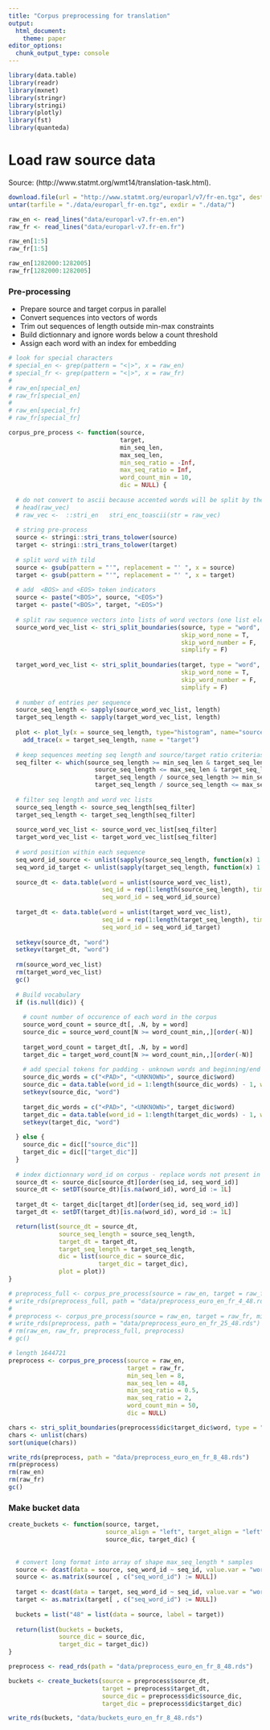 ```yaml
---
title: "Corpus preprocessing for translation"
output:
  html_document:
    theme: paper
editor_options: 
  chunk_output_type: console
---
```



```r
library(data.table)
library(readr)
library(mxnet)
library(stringr)
library(stringi)
library(plotly)
library(fst)
library(quanteda)
```


# Load raw source data

Source: (http://www.statmt.org/wmt14/translation-task.html). 

```r
download.file(url = "http://www.statmt.org/europarl/v7/fr-en.tgz", destfile = "./data/europarl_fr-en.tgz")
untar(tarfile = "./data/europarl_fr-en.tgz", exdir = "./data/")
```


```r
raw_en <- read_lines("data/europarl-v7.fr-en.en")
raw_fr <- read_lines("data/europarl-v7.fr-en.fr")
```

```r
raw_en[1:5]
raw_fr[1:5]

raw_en[1282000:1282005]
raw_fr[1282000:1282005]
```


### Pre-processing

- Prepare source and target corpus in parallel  
- Convert sequences into vectors of words  
- Trim out sequences of length outside min-max constraints  
- Build dictionnary and ignore words below a count threshold
- Assign each word with an index for embedding


```r
# look for special characters
# special_en <- grep(pattern = "<|>", x = raw_en)
# special_fr <- grep(pattern = "<|>", x = raw_fr)
# 
# raw_en[special_en]
# raw_fr[special_en]
# 
# raw_en[special_fr]
# raw_fr[special_fr]

```


```r

corpus_pre_process <- function(source, 
                               target, 
                               min_seq_len, 
                               max_seq_len,
                               min_seq_ratio = -Inf,
                               max_seq_ratio = Inf,
                               word_count_min = 10, 
                               dic = NULL) {
  
  # do not convert to ascii because accented words will be split by the tokenizer
  # head(raw_vec)
  # raw_vec <-  ::stri_en   stri_enc_toascii(str = raw_vec)
  
  # string pre-process
  source <- stringi::stri_trans_tolower(source)
  target <- stringi::stri_trans_tolower(target)
  
  # split word with tild
  source <- gsub(pattern = "'", replacement = "' ", x = source)
  target <- gsub(pattern = "'", replacement = "' ", x = target)
  
  # add  <BOS> and <EOS> token indicators
  source <- paste("<BOS>", source, "<EOS>")
  target <- paste("<BOS>", target, "<EOS>")
  
  # split raw sequence vectors into lists of word vectors (one list element per sequence)
  source_word_vec_list <- stri_split_boundaries(source, type = "word", 
                                                skip_word_none = T, 
                                                skip_word_number = F, 
                                                simplify = F)
  
  target_word_vec_list <- stri_split_boundaries(target, type = "word", 
                                                skip_word_none = T, 
                                                skip_word_number = F, 
                                                simplify = F)
  
  # number of entries per sequence
  source_seq_length <- sapply(source_word_vec_list, length)
  target_seq_length <- sapply(target_word_vec_list, length)
  
  plot <- plot_ly(x = source_seq_length, type="histogram", name="source") %>% 
    add_trace(x = target_seq_length, name = "target")
  
  # keep sequences meeting seq length and source/target ratio criterias
  seq_filter <- which(source_seq_length >= min_seq_len & target_seq_length >= min_seq_len & 
                        source_seq_length <= max_seq_len & target_seq_length <= max_seq_len &
                        target_seq_length / source_seq_length >= min_seq_ratio & 
                        target_seq_length / source_seq_length <= max_seq_ratio)
  
  # filter seq length and word vec lists
  source_seq_length <- source_seq_length[seq_filter]
  target_seq_length <- target_seq_length[seq_filter]
  
  source_word_vec_list <- source_word_vec_list[seq_filter]
  target_word_vec_list <- target_word_vec_list[seq_filter]
  
  # word position within each sequence
  seq_word_id_source <- unlist(sapply(source_seq_length, function(x) 1:x))
  seq_word_id_target <- unlist(sapply(target_seq_length, function(x) 1:x))
  
  source_dt <- data.table(word = unlist(source_word_vec_list), 
                          seq_id = rep(1:length(source_seq_length), times = source_seq_length),
                          seq_word_id = seq_word_id_source)
  
  target_dt <- data.table(word = unlist(target_word_vec_list), 
                          seq_id = rep(1:length(target_seq_length), times = target_seq_length),
                          seq_word_id = seq_word_id_target)
  
  setkeyv(source_dt, "word")
  setkeyv(target_dt, "word")
  
  rm(source_word_vec_list)
  rm(target_word_vec_list)
  gc()
  
  # Build vocabulary
  if (is.null(dic)) {
    
    # count number of occurence of each word in the corpus
    source_word_count = source_dt[, .N, by = word]
    source_dic = source_word_count[N >= word_count_min,,][order(-N)]
    
    target_word_count = target_dt[, .N, by = word]
    target_dic = target_word_count[N >= word_count_min,,][order(-N)]
    
    # add special tokens for padding - unknown words and beginning/end of sequence
    source_dic_words = c("<PAD>", "<UNKNOWN>", source_dic$word)
    source_dic = data.table(word_id = 1:length(source_dic_words) - 1, word = source_dic_words)
    setkeyv(source_dic, "word")
    
    target_dic_words = c("<PAD>", "<UNKNOWN>", target_dic$word)
    target_dic = data.table(word_id = 1:length(target_dic_words) - 1, word = target_dic_words)
    setkeyv(target_dic, "word")
    
  } else {
    source_dic = dic[["source_dic"]]
    target_dic = dic[["target_dic"]]
  }
  
  # index dictionnary word_id on corpus - replace words not present in dic by <UNKNOWN> id
  source_dt <- source_dic[source_dt][order(seq_id, seq_word_id)]
  source_dt <- setDT(source_dt)[is.na(word_id), word_id := 1L]
  
  target_dt <- target_dic[target_dt][order(seq_id, seq_word_id)]
  target_dt <- setDT(target_dt)[is.na(word_id), word_id := 1L]

  return(list(source_dt = source_dt, 
              source_seq_length = source_seq_length,
              target_dt = target_dt,
              target_seq_length = target_seq_length,
              dic = list(source_dic = source_dic,
                         target_dic = target_dic),
              plot = plot))
}

```

```r
# preprocess_full <- corpus_pre_process(source = raw_en, target = raw_fr, min_seq_len = 4, max_seq_len = 48, word_count_min = 20, dic = NULL)
# write_rds(preprocess_full, path = "data/preprocess_euro_en_fr_4_48.rds")
# 
# preprocess <- corpus_pre_process(source = raw_en, target = raw_fr, min_seq_len = 25, max_seq_len = 48, word_count_min = 20, dic = preprocess_full$dic)
# write_rds(preprocess, path = "data/preprocess_euro_en_fr_25_48.rds")
# rm(raw_en, raw_fr, preprocess_full, preprocess)
# gc()

# length 1644721
preprocess <- corpus_pre_process(source = raw_en, 
                                 target = raw_fr, 
                                 min_seq_len = 8, 
                                 max_seq_len = 48, 
                                 min_seq_ratio = 0.5, 
                                 max_seq_ratio = 2,
                                 word_count_min = 50, 
                                 dic = NULL)

chars <- stri_split_boundaries(preprocess$dic$target_dic$word, type = "character")
chars <- unlist(chars)
sort(unique(chars))

write_rds(preprocess, path = "data/preprocess_euro_en_fr_8_48.rds")
rm(preprocess)
rm(raw_en)
rm(raw_fr)
gc()
```


### Make bucket data

```r
create_buckets <- function(source, target, 
                           source_align = "left", target_align = "left",
                           source_dic, target_dic) {
  
  
  # convert long format into array of shape max_seq_length * samples
  source <- dcast(data = source, seq_word_id ~ seq_id, value.var = "word_id", fill = 0)
  source <- as.matrix(source[ , c("seq_word_id") := NULL])
  
  target <- dcast(data = target, seq_word_id ~ seq_id, value.var = "word_id", fill = 0)
  target <- as.matrix(target[ , c("seq_word_id") := NULL])
  
  buckets = list("48" = list(data = source, label = target))
  
  return(list(buckets = buckets,
              source_dic = source_dic,
              target_dic = target_dic))
}

```

```r
preprocess <- read_rds(path = "data/preprocess_euro_en_fr_8_48.rds")

buckets <- create_buckets(source = preprocess$source_dt, 
                          target = preprocess$target_dt, 
                          source_dic = preprocess$dic$source_dic, 
                          target_dic = preprocess$dic$target_dic)

write_rds(buckets, "data/buckets_euro_en_fr_8_48.rds")
```

